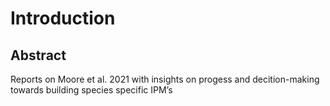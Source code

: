 # Introduction {#intro}
## Abstract
Reports on Moore et al. 2021 with insights on progess and decition-making towards building species specific IPM's